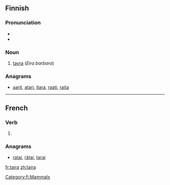 ==Finnish==

===Pronunciation===
* {{hyphenation|tai|ra}}
* {{IPA|/ˈt̪ɑirɑ/|lang=fi}}

===Noun===
{{fi-noun|tair|type=kala}}

# [[tayra]] (''Eira barbara'')

===Anagrams===
* [[aarit#Finnish|aarit]], [[atari#Finnish|atari]], [[itara#Finnish|itara]], [[raati#Finnish|raati]], [[raita#Finnish|raita]]

[[Category:fi:Mammals]]

----

==French==

===Verb===
{{fr-verb-form}}

# {{form of|Third-person singular indicative future form|taire|lang=fr}}

===Anagrams===
* [[ratai#French|ratai]], [[râtai#French|râtai]], [[tarai#French|tarai]]

[[fr:taira]]
[[zh:taira]]